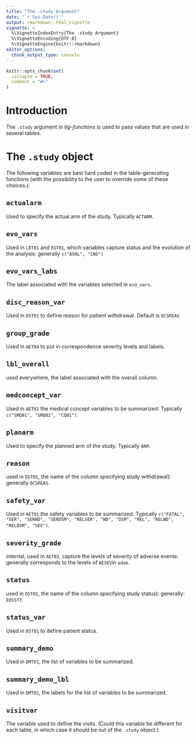 ```yaml
---
title: "The .study Argument"
date: "`r Sys.Date()`"
output: rmarkdown::html_vignette
vignette: >
  %\VignetteIndexEntry{The .study Argument}
  %\VignetteEncoding{UTF-8}
  %\VignetteEngine{knitr::rmarkdown}
editor_options: 
  chunk_output_type: console
---
```


```r
knitr::opts_chunk$set(
  collapse = TRUE,
  comment = "#>"
)
```


# Introduction 

The `.study` argument in *tlg-functions* is used to pass values that are used in several tables.



# The `.study` object
The following variables are best hard coded in the table-generating functions (with the possibility to the user to
override some of these choices.):


## `actualarm`
Used to specify the actual arm of the study. Typically `ACTARM`.

## `evo_vars`
Used in `LBT01` and `EGT01`, which variables capture status and the evolution of the analysis: generally `c("AVAL", "CNG")`

## `evo_vars_labs`
The label associated with the variables selected in `evo_vars`.

## `disc_reason_var`
Used in `DST01` to define reason for patient withdrawal. Default is `DCSREAS`

## `group_grade`
Used in `AET04` to put in correspondence severity levels and labels.

## `lbl_overall`
used everywhere, the label associated with the overall column.

## `medconcept_var`
Used in `AET01`  the medical concept variables to be summarized. Typically `c("SMQ01", "SMQ02", "CQ01")`.

## `planarm`
Used to specify the planned arm of the study. Typically `ARM`.

## `reason`
used in `DST01`, the name of the column specifying study withdrawal): generally `DCSREAS`.

## `safety_var` 
Used in `AET01` the safety variables to be summarized. Typically 
`c("FATAL", "SER", "SERWD", "SERDSM", "RELSER", "WD", "DSM", "REL", "RELWD", "RELDSM", "SEV")`.

## `severity_grade`
internal, used in `AET03`, capture the levels of severity of adverse events: generally corresponds to the levels of
`AESEV`in `adae`.

## `status`
used in `DST01`, the name of the column specifying study status): generally: `EOSSTT`. 

## `status_var` 
Used in `DST01` to define patient status.

## `summary_demo` 
Used in `DMT01`,  the list of variables to be summarized.

## `summary_demo_lbl`
Used in `DMT01`,  the labels for the list of variables to be summarized.

## `visitvar`
The variable used to define the visits. (Could this variable be different for each table, in which case it should be out of the `.study` object.)
